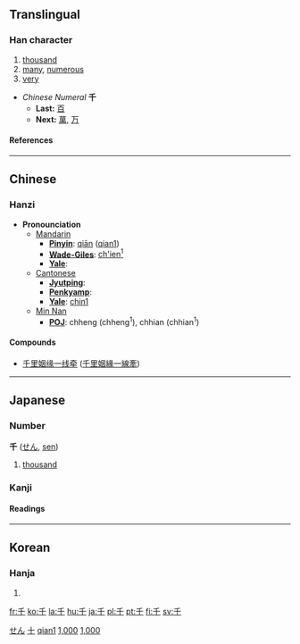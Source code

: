{{see|仟}}

==Translingual==
{{Han stroke|[[Image:千-bw.png|160px]]}}
===Han character===
{{Han char|rad=十|as=01|sn=3|four=2040<sub>0</sub>|canj=竹十 (HJ)}}
# [[thousand]]
# [[many]], [[numerous]]
# [[very]]


*''Chinese Numeral'' '''千'''
**'''Last:''' [[百]]
**'''Next:''' [[萬]], [[万]]
====References====
{{Han ref|kx=0155.190|dkj=02697|dj=0351.020|hdz=10059.010|uh=5343|ud=21315|bh=A464|bd=42084}}
----

==Chinese==
===Hanzi===


*'''Pronounciation '''
**[[Mandarin]]
***'''[[Pinyin]]''': [[qiān]] ([[qian1]])
***'''[[Wade-Giles]]''': [[ch'ien1|ch'ien<sup>1</sup>]]
***'''[[Yale]]''': 
**[[Cantonese]]
***'''[[Jyutping]]''': 
***'''[[Penkyamp]]''': 
***'''[[Yale]]''': [[chin1]]
**[[wikipedia:Min_Nan|Min Nan]]
***'''[[wikipedia:POJ|POJ]]''': chheng (chheng<sup>1</sup>), chhian (chhian<sup>1</sup>)

====Compounds====
{{top2}}
*[[千里姻缘一线牵]] ([[千里姻緣一線牽]])
{{mid2}}
{{bottom}}
----
==Japanese==
[[Category:1000 Japanese basic words|せん]]
===Number===
'''千''' ([[せん]], [[sen]])
# [[thousand]]
===Kanji===
{{ja-kanji|grade=1|rs=十01}}
====Readings====
{{ja-readings|on=[[せん]] ([[sen]])|kun=[[ち]] ([[chi]])}}
----
==Korean==
===Hanja===
{{ko-hanja|hangeul=천|eumhun=일천|rv=cheon|mr=ch'ŏn}}
# {{defn|Korean}}





[[Category:zh-tw:Numbers|十]]
[[Category:zh-cn:Numbers|qian1]]


[[Category:Japanese numbers|1,000]]


[[Category:Korean numbers|1,000]]


[[fr:千]]
[[ko:千]]
[[la:千]]
[[hu:千]]
[[ja:千]]
[[pl:千]]
[[pt:千]]
[[fi:千]]
[[sv:千]]